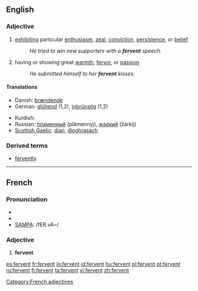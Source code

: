 ==English==

===Adjective===
{{en-adj}}

# [[exhibit]]ing particular [[enthusiasm]], [[zeal]], [[conviction]], [[persistence]], or [[belief]]
#: ''He tried to win new supporters with a '''fervent''' speech.''
# having or showing great [[warmth]], [[fervor]], or [[passion]]
#:''He submitted himself to her '''fervent''' kisses.''

====Translations====
{{top}}
*Danish: [[brændende]]
*German: [[glühend]] (1,2), [[inbrünstig]] (1,2)
{{mid}}
*Kurdish: {{KUchar|[[گه‌رمی]]}}
*Russian: [[пламенный]] (plámennyj), [[жаркий]] (žárkij)
*[[Scottish Gaelic]]: [[dian]], [[dìoghrasach]]
{{bottom}}

===Derived terms===
* [[fervently]]

----

==French==

===Pronunciation===
*{{audio|Fr-fervent.ogg|audio}}
*{{IPA|lang=fr|/fɛʁ.vɑ̃/}}
*[[w:SAMPA|SAMPA]]: /fER.vA~/

===Adjective===
{{fr-infl-adj|sm=fervent|sf=fervente|pm=fervents|pf=ferventes|smp=fɛʁ.vɑ̃|sfp=fɛʁ.vɑ̃t|pmp=fɛʁ.vɑ̃|pfp=fɛʁ.vɑ̃t}}

# '''fervent'''

[[Category:French adjectives]]

[[es:fervent]]
[[fr:fervent]]
[[io:fervent]]
[[id:fervent]]
[[hu:fervent]]
[[pl:fervent]]
[[pt:fervent]]
[[ru:fervent]]
[[fi:fervent]]
[[ta:fervent]]
[[vi:fervent]]
[[zh:fervent]]